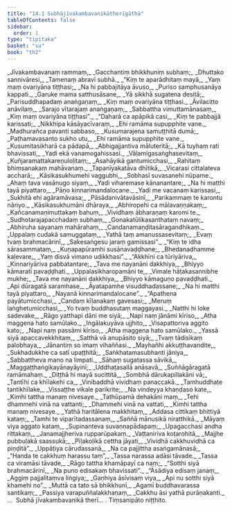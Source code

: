 ```yaml
---
title: "14.1 Subhājīvakambavanikātherīgāthā"
tableOfContents: false
sidebar:
  order: 1
type: "tipitaka"
basket: "su"
book: "th2"
---
```



<DynamicBreadcrumb />

<Division number="368" book="th2">

<Paragraph number="452" type="verses" book="th2">
_Jīvakambavanaṃ rammaṃ,_  
_Gacchantiṃ bhikkhuniṃ subhaṃ;_  
_Dhuttako sannivāresi,_  
_Tamenaṃ abravī subhā._  

</Paragraph>

</Division>
<Division number="369" book="th2">

<Paragraph number="453" type="verses" book="th2">
_“Kiṃ te aparādhitaṃ mayā,_  
_Yaṃ maṃ ovariyāna tiṭṭhasi;_  
_Na hi pabbajitāya āvuso,_  
_Puriso samphusanāya kappati._  

</Paragraph>

</Division>
<Division number="370" book="th2">

<Paragraph number="454" type="verses" book="th2">
_Garuke mama satthusāsane,_  
_Yā sikkhā sugatena desitā;_  
_Parisuddhapadaṃ anaṅgaṇaṃ,_  
_Kiṃ maṃ ovariyāna tiṭṭhasi._  

</Paragraph>

</Division>
<Division number="371" book="th2">

<Paragraph number="455" type="verses" book="th2">
_Āvilacitto anāvilaṃ,_  
_Sarajo vītarajaṃ anaṅgaṇaṃ;_  
_Sabbattha vimuttamānasaṃ,_  
_Kiṃ maṃ ovariyāna tiṭṭhasi”._  

</Paragraph>

</Division>
<Division number="372" book="th2">

<Paragraph number="456" type="verses" book="th2">
_“Daharā ca apāpikā casi,_  
_Kiṃ te pabbajjā karissati;_  
_Nikkhipa kāsāyacīvaraṃ,_  
_Ehi ramāma supupphite vane._  

</Paragraph>

</Division>
<Division number="373" book="th2">

<Paragraph number="457" type="verses" book="th2">
_Madhurañca pavanti sabbaso,_  
_Kusumarajena samuṭṭhitā dumā;_  
_Paṭhamavasanto sukho utu,_  
_Ehi ramāma supupphite vane._  

</Paragraph>

</Division>
<Division number="374" book="th2">

<Paragraph number="458" type="verses" book="th2">
_Kusumitasikharā ca pādapā,_  
_Abhigajjantiva māluteritā;_  
_Kā tuyhaṃ rati bhavissati,_  
_Yadi ekā vanamogahissasi._  

</Paragraph>

</Division>
<Division number="375" book="th2">

<Paragraph number="459" type="verses" book="th2">
_Vāḷamigasaṅghasevitaṃ,_  
_Kuñjaramattakareṇuloḷitaṃ;_  
_Asahāyikā gantumicchasi,_  
_Rahitaṃ bhiṃsanakaṃ mahāvanaṃ._  

</Paragraph>

</Division>
<Division number="376" book="th2">

<Paragraph number="460" type="verses" book="th2">
_Tapanīyakatāva dhītikā,_  
_Vicarasi cittalateva accharā;_  
_Kāsikasukhumehi vaggubhi,_  
_Sobhasī suvasanehi nūpame._  

</Paragraph>

</Division>
<Division number="377" book="th2">

<Paragraph number="461" type="verses" book="th2">
_Ahaṃ tava vasānugo siyaṃ,_  
_Yadi viharemase kānanantare;_  
_Na hi matthi tayā piyattaro,_  
_Pāṇo kinnarimandalocane._  

</Paragraph>

</Division>
<Division number="378" book="th2">

<Paragraph number="462" type="verses" book="th2">
_Yadi me vacanaṃ karissasi,_  
_Sukhitā ehi agāramāvasa;_  
_Pāsādanivātavāsinī,_  
_Parikammaṃ te karontu nāriyo._  

</Paragraph>

</Division>
<Division number="379" book="th2">

<Paragraph number="463" type="verses" book="th2">
_Kāsikasukhumāni dhāraya,_  
_Abhiropehi ca mālavaṇṇakaṃ;_  
_Kañcanamaṇimuttakaṃ bahuṃ,_  
_Vividhaṃ ābharaṇaṃ karomi te._  

</Paragraph>

</Division>
<Division number="380" book="th2">

<Paragraph number="464" type="verses" book="th2">
_Sudhotarajapacchadaṃ subhaṃ,_  
_Gonakatūlikasanthataṃ navaṃ;_  
_Abhiruha sayanaṃ mahārahaṃ,_  
_Candanamaṇḍitasāragandhikaṃ._  

</Paragraph>

</Division>
<Division number="381" book="th2">

<Paragraph number="465" type="verses" book="th2">
_Uppalaṃ cudakā samuggataṃ,_  
_Yathā taṃ amanussasevitaṃ;_  
_Evaṃ tvaṃ brahmacārinī,_  
_Sakesaṅgesu jaraṃ gamissasi”._  

</Paragraph>

</Division>
<Division number="382" book="th2">

<Paragraph number="466" type="verses" book="th2">
_“Kiṃ te idha sārasammataṃ,_  
_Kuṇapapūramhi susānavaḍḍhane;_  
_Bhedanadhamme kaḷevare,_  
_Yaṃ disvā vimano udikkhasi”._  

</Paragraph>

</Division>
<Division number="383" book="th2">

<Paragraph number="467" type="verses" book="th2">
_“Akkhīni ca tūriyāriva,_  
_Kinnariyāriva pabbatantare;_  
_Tava me nayanāni dakkhiya,_  
_Bhiyyo kāmaratī pavaḍḍhati._  

</Paragraph>

</Division>
<Division number="384" book="th2">

<Paragraph number="468" type="verses" book="th2">
_Uppalasikharopamāni te,_  
_Vimale hāṭakasannibhe mukhe;_  
_Tava me nayanāni dakkhiya,_  
_Bhiyyo kāmaguṇo pavaḍḍhati._  

</Paragraph>

</Division>
<Division number="385" book="th2">

<Paragraph number="469" type="verses" book="th2">
_Api dūragatā saramhase,_  
_Āyatapamhe visuddhadassane;_  
_Na hi matthi tayā piyattaro,_  
_Nayanā kinnarimandalocane”._  

</Paragraph>

</Division>
<Division number="386" book="th2">

<Paragraph number="470" type="verses" book="th2">
_“Apathena payātumicchasi,_  
_Candaṃ kīḷanakaṃ gavesasi;_  
_Meruṃ laṅghetumicchasi,_  
_Yo tvaṃ buddhasutaṃ maggayasi._  

</Paragraph>

</Division>
<Division number="387" book="th2">

<Paragraph number="471" type="verses" book="th2">
_Natthi hi loke sadevake,_  
_Rāgo yatthapi dāni me siyā;_  
_Napi naṃ jānāmi kīriso,_  
_Atha maggena hato samūlako._  

</Paragraph>

</Division>
<Division number="388" book="th2">

<Paragraph number="472" type="verses" book="th2">
_Iṅgālakuyāva ujjhito,_  
_Visapattoriva aggito kato;_  
_Napi naṃ passāmi kīriso,_  
_Atha maggena hato samūlako._  

</Paragraph>

</Division>
<Division number="389" book="th2">

<Paragraph number="473" type="verses" book="th2">
_Yassā siyā apaccavekkhitaṃ,_  
_Satthā vā anupāsito siyā;_  
_Tvaṃ tādisikaṃ palobhaya,_  
_Jānantiṃ so imaṃ vihaññasi._  

</Paragraph>

</Division>
<Division number="390" book="th2">

<Paragraph number="474" type="verses" book="th2">
_Mayhañhi akkuṭṭhavandite,_  
_Sukhadukkhe ca satī upaṭṭhitā;_  
_Saṅkhatamasubhanti jāniya,_  
_Sabbattheva mano na limpati._  

</Paragraph>

</Division>
<Division number="391" book="th2">

<Paragraph number="475" type="verses" book="th2">
_Sāhaṃ sugatassa sāvikā,_  
_Maggaṭṭhaṅgikayānayāyinī;_  
_Uddhaṭasallā anāsavā,_  
_Suññāgāragatā ramāmahaṃ._  

</Paragraph>

</Division>
<Division number="392" book="th2">

<Paragraph number="476" type="verses" book="th2">
_Diṭṭhā hi mayā sucittitā,_  
_Sombhā dārukapillakāni vā;_  
_Tantīhi ca khīlakehi ca,_  
_Vinibaddhā vividhaṃ panaccakā._  

</Paragraph>

</Division>
<Division number="393" book="th2">

<Paragraph number="477" type="verses" book="th2">
_Tamhuddhaṭe tantikhīlake,_  
_Vissaṭṭhe vikale parikrite;_  
_Na vindeyya khaṇḍaso kate,_  
_Kimhi tattha manaṃ nivesaye._  

</Paragraph>

</Division>
<Division number="394" book="th2">

<Paragraph number="478" type="verses" book="th2">
_Tathūpamā dehakāni maṃ,_  
_Tehi dhammehi vinā na vattanti;_  
_Dhammehi vinā na vattati,_  
_Kimhi tattha manaṃ nivesaye._  

</Paragraph>

</Division>
<Division number="395" book="th2">

<Paragraph number="479" type="verses" book="th2">
_Yathā haritālena makkhitaṃ,_  
_Addasa cittikaṃ bhittiyā kataṃ;_  
_Tamhi te viparītadassanaṃ,_  
_Saññā mānusikā niratthikā._  

</Paragraph>

</Division>
<Division number="396" book="th2">

<Paragraph number="480" type="verses" book="th2">
_Māyaṃ viya aggato kataṃ,_  
_Supinanteva suvaṇṇapādapaṃ;_  
_Upagacchasi andha rittakaṃ,_  
_Janamajjheriva rupparūpakaṃ._  

</Paragraph>

</Division>
<Division number="397" book="th2">

<Paragraph number="481" type="verses" book="th2">
_Vaṭṭaniriva koṭarohitā,_  
_Majjhe pubbuḷakā saassukā;_  
_Pīḷakoḷikā cettha jāyati,_  
_Vividhā cakkhuvidhā ca piṇḍitā”._  

</Paragraph>

</Division>
<Division number="398" book="th2">

<Paragraph number="482" type="verses" book="th2">
_Uppāṭiya cārudassanā,_  
_Na ca pajjittha asaṅgamānasā;_  
_“Handa te cakkhuṃ harassu taṃ”,_  
_Tassa narassa adāsi tāvade._  

</Paragraph>

</Division>
<Division number="399" book="th2">

<Paragraph number="483" type="verses" book="th2">
_Tassa ca viramāsi tāvade,_  
_Rāgo tattha khamāpayī ca naṃ;_  
_“Sotthi siyā brahmacārinī,_  
_Na puno edisakaṃ bhavissati”._  

</Paragraph>

</Division>
<Division number="400" book="th2">

<Paragraph number="484" type="verses" book="th2">
_“Āsādiya edisaṃ janaṃ,_  
_Aggiṃ pajjalitaṃva liṅgiya;_  
_Gaṇhiya āsīvisaṃ viya,_  
_Api nu sotthi siyā khamehi no”._  

</Paragraph>

</Division>
<Division number="401" book="th2">

<Paragraph number="485" type="verses" book="th2">
_Muttā ca tato sā bhikkhunī,_  
_Agamī buddhavarassa santikaṃ;_  
_Passiya varapuññalakkhaṇaṃ,_  
_Cakkhu āsi yathā purāṇakanti._  


</Paragraph>
</Division>

<Paragraph number="486" type="center" book="th2">
…  Subhā jīvakambavanikā therī… .



</Paragraph>

<Paragraph number="487" type="center" book="th2">
Tiṃsanipāto niṭṭhito.
</Paragraph>
